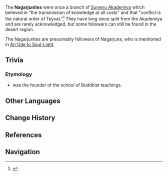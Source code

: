 {{Faction Infobox
|region        = Sumeru
|parentfaction = [[Sumeru Akademiya]] (formerly)
}}
The '''Nagarjunites''' were once a branch of [[Sumeru Akademiya]] which believed in "the transmission of knowledge at all costs" and that "conflict is the natural order of Teyvat."<ref>{{Ref/NPC|Darya}}</ref> They have long since split from the Akademiya and are rarely acknowledged, but some followers can still be found in the desert region.

The Nagarjunites are presumably followers of Nagarjuna, who is mentioned in [[An Ode to Soul-Light]].

==Trivia==
===Etymology===
* {{w|Nagarjuna}} was the founder of the {{w|Madhyamaka}} school of Buddhist teachings.

==Other Languages==
{{Other Languages
|en      = Nagarjunites
|zhs     = 那伽朱那团
|zhs_rm  = Nàjiāzhūnà-tuán
|zht     = 那伽朱那團
|zht_rm  = Nàjiāzhūnà-tuán
|zh_tl   = Nagarjuna Group
|ja      = ナガルジュナ団
|ja_rm   = Nagarujuna-dan
|ja_tl   = Nagarjuna Troupe
|ko      = 나가르주나단
|ko_rm   = Nagareujuna-dan
|ko_tl   = Team Nagarjuna
|es      = Nagarjuna
|fr      = Nagarjuna
|ru      = Нагарджуна
|ru_tl   = Nagarjuna
|th      = กลุ่ม Nagarjuna
|th_rm   = Klum Nagarjuna
|th_tl   = 
|vi      = Nagadjuna
|de      = Leute von Nagarjuna
|de_tl   = People of Nagarjuna
|id      = Tim Nagarjuna
|id_tl   = Team Nagarjuna
|pt      = Pessoal de Nagarjuna
|pt_tl   = People of Nagarjuna
|tr      = Nagarjuna
|it      = Nagarjuna
}}

==Change History==
{{Change History|introduced=3.0}}

==References==
{{reflist}}

==Navigation==
{{Faction Navbox|Sumeru}}
